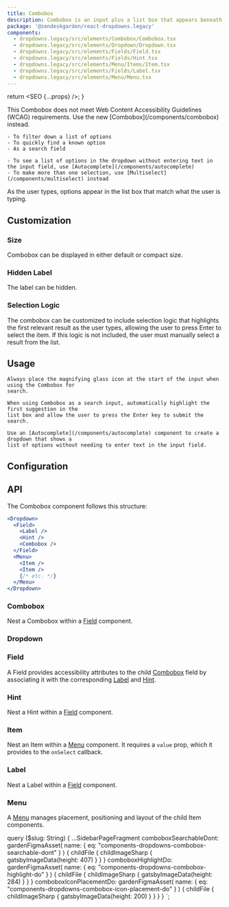 ```yaml
---
title: Combobox
description: Combobox is an input plus a list box that appears beneath it. It searches and filters down options for the user.
package: '@zendeskgarden/react-dropdowns.legacy'
components:
  - dropdowns.legacy/src/elements/Combobox/Combobox.tsx
  - dropdowns.legacy/src/elements/Dropdown/Dropdown.tsx
  - dropdowns.legacy/src/elements/Fields/Field.tsx
  - dropdowns.legacy/src/elements/Fields/Hint.tsx
  - dropdowns.legacy/src/elements/Menu/Items/Item.tsx
  - dropdowns.legacy/src/elements/Fields/Label.tsx
  - dropdowns.legacy/src/elements/Menu/Menu.tsx
---
```



  return <SEO {...props} />;
}

<Alert title="Deprecated" type="warning">
  This Combobox does not meet Web Content Accessibility Guidelines (WCAG) requirements. Use the new
  [Combobox](/components/combobox) instead.
</Alert>

<Usage>
  <Use>

    - To filter down a list of options
    - To quickly find a known option
    - As a search field

  </Use>
  <Misuse>

    - To see a list of options in the dropdown without entering text in the input field, use [Autocomplete](/components/autocomplete)
    - To make more than one selection, use [Multiselect](/components/multiselect) instead

  </Misuse>
</Usage>

As the user types, options appear in the list box that match what the user is typing.


<CodeExample code={ComboboxDefaultCode}>
  <ComboboxDefault />
</CodeExample>

## Customization

### Size

Combobox can be displayed in either default or compact size.


<CodeExample code={ComboboxSizeCode}>
  <ComboboxSize />
</CodeExample>

### Hidden Label

The label can be hidden.


<CodeExample code={ComboboxHiddenCode}>
  <ComboboxHidden />
</CodeExample>

### Selection Logic

The combobox can be customized to include selection logic that highlights the first relevant
result as the user types, allowing the user to press Enter to select the item.
If this logic is not included, the user must manually select a result from the list.


<CodeExample code={ComboboxSelectionCode}>
  <ComboboxSelection />
</CodeExample>

## Usage

<BestPractice rows>
  <Do
    imageIsFreeForm
    imageSource={props.data.comboboxIconPlacementDo.childFile.childImageSharp.gatsbyImageData}
  >

    Always place the magnifying glass icon at the start of the input when using the Combobox for
    search.

  </Do>
  <Do
    imageIsFreeForm
    imageSource={props.data.comboboxHighlightDo.childFile.childImageSharp.gatsbyImageData}
  >

    When using Combobox as a search input, automatically highlight the first suggestion in the
    list box and allow the user to press the Enter key to submit the search.

  </Do>
  <Dont
    imageIsFreeForm
    imageSource={props.data.comboboxSearchableDont.childFile.childImageSharp.gatsbyImageData}
  >

    Use an [Autocomplete](/components/autocomplete) component to create a dropdown that shows a
    list of options without needing to enter text in the input field.

  </Dont>
</BestPractice>

## Configuration

<Configuration reactPackage={props.data.mdx.package} components={props.data.mdx.components} />

## API

The Combobox component follows this structure:

```jsx
<Dropdown>
  <Field>
    <Label />
    <Hint />
    <Combobox />
  </Field>
  <Menu>
    <Item />
    <Item />
    {/* etc. */}
  </Menu>
</Dropdown>
```

### Combobox

<Component components={props.data.mdx.components} componentName="combobox" />

Nest a Combobox within a [Field](#field) component.

<PropSheet components={props.data.mdx.components} componentName="combobox" />

### Dropdown

<Component components={props.data.mdx.components} componentName="dropdown" />


<Dropdowns />

<PropSheet components={props.data.mdx.components} componentName="dropdown" />

### Field

<Component components={props.data.mdx.components} componentName="field" />

A Field provides accessibility attributes to the child [Combobox](#combobox) field by associating it
with the corresponding [Label](#label) and [Hint](#hint).

<PropSheet components={props.data.mdx.components} componentName="field" />

### Hint

<Component components={props.data.mdx.components} componentName="hint" />

Nest a Hint within a [Field](#field) component.

<PropSheet components={props.data.mdx.components} componentName="hint" />

### Item

<Component components={props.data.mdx.components} componentName="item" />

Nest an Item within a [Menu](#menu) component. It requires a `value` prop, which it provides to
the `onSelect` callback.

<PropSheet components={props.data.mdx.components} componentName="item" />

### Label

<Component components={props.data.mdx.components} componentName="label" />

Nest a Label within a [Field](#field) component.

<PropSheet components={props.data.mdx.components} componentName="label" />

### Menu

<Component components={props.data.mdx.components} componentName="menu" />

A [Menu](/components/menu) manages placement, positioning and layout of the child Item components.

<PropSheet components={props.data.mdx.components} componentName="menu" />


  query ($slug: String) {
    ...SidebarPageFragment
    comboboxSearchableDont: gardenFigmaAsset(
      name: { eq: "components-dropdowns-combobox-searchable-dont" }
    ) {
      childFile {
        childImageSharp {
          gatsbyImageData(height: 407)
        }
      }
    }
    comboboxHighlightDo: gardenFigmaAsset(
      name: { eq: "components-dropdowns-combobox-highlight-do" }
    ) {
      childFile {
        childImageSharp {
          gatsbyImageData(height: 284)
        }
      }
    }
    comboboxIconPlacementDo: gardenFigmaAsset(
      name: { eq: "components-dropdowns-combobox-icon-placement-do" }
    ) {
      childFile {
        childImageSharp {
          gatsbyImageData(height: 200)
        }
      }
    }
  }
`;
